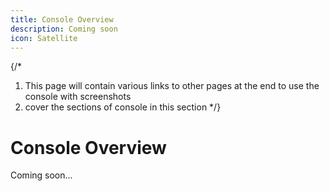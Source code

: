 ```yaml
---
title: Console Overview
description: Coming soon
icon: Satellite
---
```


{/* 
1. This page will contain various links to other pages at the end to use the console with screenshots
2. cover the sections of console in this section
*/}
# Console Overview

Coming soon...
